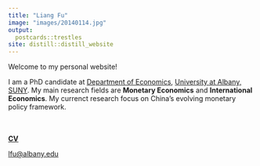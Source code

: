 ```yaml
---
title: "Liang Fu"
image: "images/20140114.jpg"
output:
  postcards::trestles
site: distill::distill_website
---
```

 
Welcome to my personal website!

I am a PhD candidate at [Department of Economics](https://www.albany.edu/economics){target="_blank"}, [University at Albany, SUNY](https://www.albany.edu/){target="_blank"}. My main research fields are **Monetary Economics** and **International Economics**. My currenct research focus on China's evolving monetary policy framework. 
<br>
<br>
<br>

[**CV**](cv/CV_Liang_Fu_202108.pdf){target="_blank"}

[lfu\@albany.edu](mailto:lfu@albany.edu){.email}